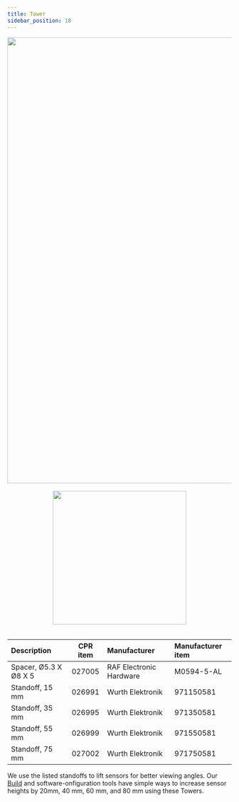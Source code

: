 ```yaml
---
title: Tower
sidebar_position: 10
---
```


<center>
  <img
    src="/img/accessories_images/tower_1.jpg"
    width="1000"
  />
</center>

<br />

<center>
  <img
    src="/img/accessories_images/tower_2.png"
    width="300"
  />
</center>

<br />

| Description           | CPR item | Manufacturer            | Manufacturer item |
| :-------------------- | :------: | :---------------------- | :---------------- |
| Spacer, Ø5.3 X Ø8 X 5 |  027005  | RAF Electronic Hardware | M0594-5-AL        |
| Standoff, 15 mm       |  026991  | Wurth Elektronik        | 971150581         |
| Standoff, 35 mm       |  026995  | Wurth Elektronik        | 971350581         |
| Standoff, 55 mm       |  026999  | Wurth Elektronik        | 971550581         |
| Standoff, 75 mm       |  027002  | Wurth Elektronik        | 971750581         |

We use the listed standoffs to lift sensors for better viewing angles.
Our [Build](https://build.clearpathrobotics.com/) and software-onfiguration tools have simple ways to increase sensor heights by 20mm, 40 mm, 60 mm, and 80 mm using these Towers.
